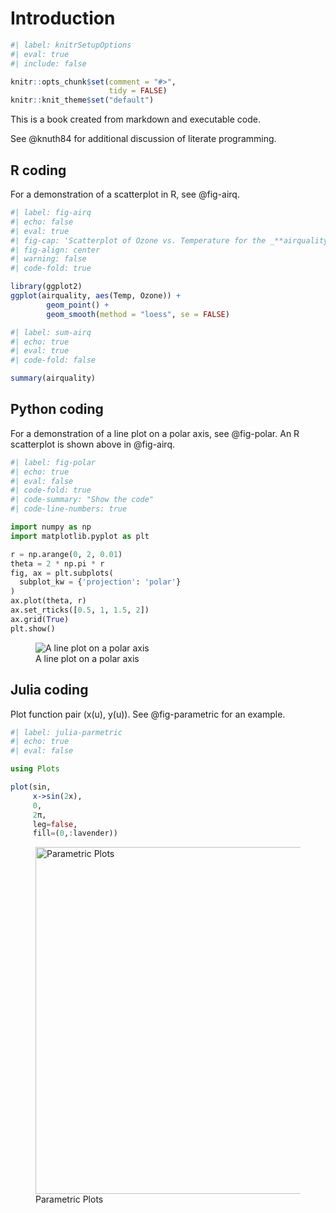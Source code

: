# Introduction

<!-- Set knitr options -->

```r
#| label: knitrSetupOptions
#| eval: true
#| include: false

knitr::opts_chunk$set(comment = "#>",
                      tidy = FALSE)
knitr::knit_theme$set("default")
```

This is a book created from markdown\index{markdown} and executable code.

See @knuth84 for additional discussion of literate programming.

## R coding {#sec-r-coding}

For a demonstration of a scatterplot in R, see @fig-airq.

```r
#| label: fig-airq
#| echo: false
#| eval: true
#| fig-cap: 'Scatterplot of Ozone vs. Temperature for the _**airquality**_ data set'
#| fig-align: center
#| warning: false
#| code-fold: true

library(ggplot2)
ggplot(airquality, aes(Temp, Ozone)) +
        geom_point() +
        geom_smooth(method = "loess", se = FALSE)
```

```r
#| label: sum-airq
#| echo: true
#| eval: true
#| code-fold: false

summary(airquality)
```

## Python\index{Python} coding

For a demonstration of a line plot on a polar axis, see @fig-polar. An R scatterplot is shown above in @fig-airq.

```python
#| label: fig-polar
#| echo: true
#| eval: false
#| code-fold: true
#| code-summary: "Show the code"
#| code-line-numbers: true

import numpy as np
import matplotlib.pyplot as plt

r = np.arange(0, 2, 0.01)
theta = 2 * np.pi * r
fig, ax = plt.subplots(
  subplot_kw = {'projection': 'polar'} 
)
ax.plot(theta, r)
ax.set_rticks([0.5, 1, 1.5, 2])
ax.grid(True)
plt.show()
```

![A line plot on a polar axis](images/fig-polar-output-1.png){#fig-polar fig-align="center"}

## Julia\index{Julia} coding

Plot function pair (x(u), y(u)). See @fig-parametric for an example.

```julia
#| label: julia-parmetric
#| echo: true
#| eval: false

using Plots

plot(sin, 
     x->sin(2x), 
     0, 
     2π, 
     leg=false, 
     fill=(0,:lavender))
```

![Parametric Plots](images/fig-parametric-output-1.png){#fig-parametric fig-align="center" width="555"}
